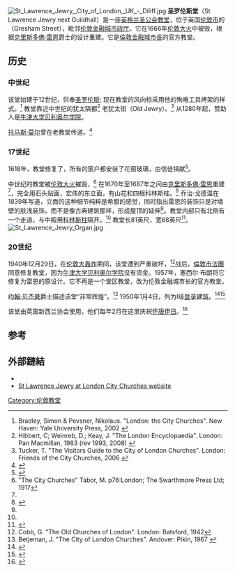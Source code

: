 {{Infobox church
| name             = 圣罗伦斯堂 
| image            = Iglesia de San Lawrence Jewry, Londres, Inglaterra, 2014-08-11, DD 138.JPG
| location         = 伦敦, {{postcode|EC|2}}
| denomination     = [[英格兰圣公会|英格兰圣公会]]
| diocese          = 伦敦教区
| dedication       = [[羅馬的聖老楞佐|圣罗伦斯]]
| architect        = [[克里斯多佛·雷恩|克里斯多佛·雷恩]]
| style            = [[巴洛克|巴洛克]]
| heritage designation  = I级[[登录建筑|登录建筑]]
| country          = [[英国|英国]]
}}
[[File:St_Lawrence_Jewry,_City_of_London,_UK_-_Diliff.jpg|right]]
'''圣罗伦斯堂'''（St Lawrence Jewry next Guildhall）是一座[[英格兰圣公会|英格兰圣公会]][[教堂|教堂]]，位于英国[[伦敦市|伦敦市]]的{{link-en|格雷舍姆街|Gresham Street}}（Gresham Street），毗邻[[市政厅_(伦敦市)|伦敦金融城市政厅]]。它在1666年[[伦敦大火|伦敦大火]]中被毁，根据[[克里斯多佛·雷恩|克里斯多佛·雷恩]]爵士的设计重建。它是[[倫敦金融城市長|倫敦金融城市長]]的官方教堂。

==历史==
===中世纪===
该堂始建于12世纪，供奉[[羅馬的聖老楞佐|圣罗伦斯]]; 现在教堂的风向标采用他的殉难工具烤架的样式。<ref>Bradley, Simon & Pevsner, Nikolaus. "London: the City Churches".  New Haven: Yale University Press, 2002 {{ISBN|0-300-09655-0}}</ref> 教堂靠近中世纪的犹太隔都<ref>Hibbert, C; Weinreb, D.; Keay, J. "The London Encyclopaedia". London: Pan Macmillan, 1983 (rev 1993, 2008) {{ISBN|978-1-4050-4924-5}}</ref> 老犹太街（Old Jewry）。<ref>Tucker, T. "The Visitors Guide to the City of London Churches". London: Friends of the City Churches, 2006 {{ISBN|0-9553945-0-3}}</ref> 从1280年起，赞助人是[[牛津大学贝利奥尔学院|牛津大学贝利奥尔学院]]。

[[托马斯·莫尔|托马斯·莫尔]]曾在老教堂传道。<ref name="taxi">{{cite web |url=http://www.londontaxitour.com/london-taxi-tour-sights-churches-st-lawrence-jewry.htm |title=St Lawrence Jewry |publisher=London Taxi Tour |accessdate=2009-04-11 |archive-url=https://web.archive.org/web/20080512023128/http://www.londontaxitour.com/london-taxi-tour-sights-churches-st-lawrence-jewry.htm |archive-date=2008-05-12 |dead-url=no }}</ref>

===17世纪===
1618年，教堂修复了，所有的窗户都安装了花窗玻璃，由信徒捐献<ref name=godwin>{{cite book |last1=Godwin |first1=George |author2=John Britton |title=The Churches of London: A History and Description of the Ecclesiastical Edifices of the Metropolis |url=https://books.google.com/books?id=AtI9AAAAcAAJ |accessdate=8 October 2011 |year=1839 |publisher=C. Tilt |location=London |archive-date=2022-02-16 |archive-url=https://web.archive.org/web/20220216140849/https://books.google.com/books?id=AtI9AAAAcAAJ |dead-url=no }}</ref>。

中世纪的教堂被[[伦敦大火|伦敦大火]]摧毁，<ref>"The City Churches" Tabor, M. p76:London; The Swarthmore Press Ltd; 1917</ref> 在1670年至1687年之间由[[克里斯多佛·雷恩|克里斯多佛·雷恩]]重建<ref name=city/>，完全用石头贴面，宏伟的东立面，有山花和四根科林斯柱。<ref name=city>{{cite book |last1=Bradley |first1=Simon|last2= Pevsner|first2=Nikolaus  |title=London: the City Churches |series=The Buildings of England |year=1998  |publisher=Penguin Books |location=London |isbn=0-14-071100-7 |pages=995–6 }}</ref> 乔治·戈德温在1839年写道，立面的这种细节纯粹是希腊的感觉，同时指出雷恩的装饰只是对墙壁的肤浅装饰，而不是像古典建筑那样，形成屋顶的延伸<ref name=godwin/>。教堂内部只有北侧有一个走道，与中殿用[[科林斯柱式|科林斯柱]]隔开。<ref name=godwin/> 教堂长81英尺，宽68英尺<ref name=elmes>
{{cite book |last1=Elmes |first1=James  |title=A Topographical Dictionary of London and its Environs |url=https://archive.org/details/atopographicald00elmegoog  |accessdate=24 September 2011|year=1831  |publisher= Whittaker, Treacher and Arnot|location=London |page=303 }}</ref>。
[[File:St_Lawrence_Jewry_Organ.jpg|thumb]]

===20世纪===
1940年12月29日，在[[伦敦大轰炸|伦敦大轰炸]]期间，该堂遭到严重破坏，<ref>Cobb, G. "The Old Churches of London". London: Batsford, 1942</ref>战后，[[倫敦市法團|倫敦市法團]]同意修复教堂，因为[[牛津大学贝利奥尔学院|牛津大学贝利奥尔学院]]没有资金。1957年，塞西尔·布朗将它修复为雷恩的原设计。它不再是一个堂区教堂，改为伦敦金融城市长的官方教堂。

[[约翰·贝杰曼|约翰·贝杰曼]]爵士描述该堂“非常辉煌”。<ref>Betjeman, J. "The City of London Churches". Andover: Pikin, 1967 {{ISBN|0-85372-112-2}}</ref> 1950年1月4日，列为I级[[登录建筑|登录建筑]]。<ref>{{NHLE |num=1064673 |accessdate=23 January 2009}}</ref><ref name=NHLE>{{NHLE|num=1064673|desc=Church of St Lawrence Jewry|access-date=23 July 2017|mode=cs2}}</ref>

该堂由英国新西兰协会使用，他们每年2月在这里庆祝[[怀唐伊日|怀唐伊日]]。<ref>{{cite web|url=http://distillers.org.uk/wp-content/uploads/2016/02/St-Lawrence-Jewry-Feb-newsletter-16-final.pdf|title=St Lawrence Jewry February 2016 Newsletter|publisher=Company of Distillers|date=February 2016|accessdate=9 February 2016|archive-url=https://web.archive.org/web/20160215195554/http://distillers.org.uk/wp-content/uploads/2016/02/St-Lawrence-Jewry-Feb-newsletter-16-final.pdf|archive-date=2016-02-15|dead-url=no}}</ref>

==参考==
{{reflist|35em}}

==外部鏈結==
*{{Official|http://www.stlawrencejewry.org.uk/}}
*[http://www.london-city-churches.org.uk/Churches/StLawrenceJewry/index.html St Lawrence Jewry at London City Churches website] {{Wayback|url=http://www.london-city-churches.org.uk/Churches/StLawrenceJewry/index.html |date=20200224054557 }}
{{Coord|51.5152|N|0.0925|W|region:GB|display=title}}
[[Category:伦敦教堂|Category:伦敦教堂]]